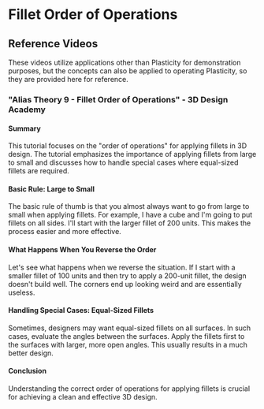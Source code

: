 # Fillet Order of Operations



## Reference Videos

These videos utilize applications other than Plasticity for demonstration purposes, but the concepts can also be applied to operating Plasticity, so they are provided here for reference.

### "Alias Theory 9 - Fillet Order of Operations" - 3D Design Academy

<YouTube videoId="NowFoAGen7k" />

#### Summary
This tutorial focuses on the "order of operations" for applying fillets in 3D design. The tutorial emphasizes the importance of applying fillets from large to small and discusses how to handle special cases where equal-sized fillets are required.

#### Basic Rule: Large to Small
The basic rule of thumb is that you almost always want to go from large to small when applying fillets. For example, I have a cube and I'm going to put fillets on all sides. I'll start with the larger fillet of 200 units. This makes the process easier and more effective.

#### What Happens When You Reverse the Order
Let's see what happens when we reverse the situation. If I start with a smaller fillet of 100 units and then try to apply a 200-unit fillet, the design doesn't build well. The corners end up looking weird and are essentially useless.

#### Handling Special Cases: Equal-Sized Fillets
Sometimes, designers may want equal-sized fillets on all surfaces. In such cases, evaluate the angles between the surfaces. Apply the fillets first to the surfaces with larger, more open angles. This usually results in a much better design.

#### Conclusion
Understanding the correct order of operations for applying fillets is crucial for achieving a clean and effective 3D design. 



